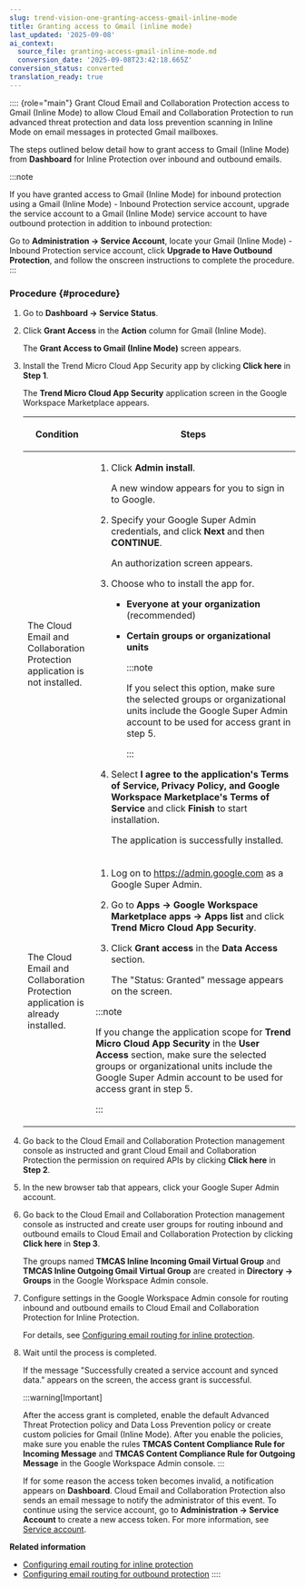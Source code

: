 ```yaml
---
slug: trend-vision-one-granting-access-gmail-inline-mode
title: Granting access to Gmail (inline mode)
last_updated: '2025-09-08'
ai_context:
  source_file: granting-access-gmail-inline-mode.md
  conversion_date: '2025-09-08T23:42:18.665Z'
conversion_status: converted
translation_ready: true
---
```


:::: {role="main"}
Grant Cloud Email and Collaboration Protection access to Gmail (Inline Mode) to allow Cloud Email and Collaboration Protection to run advanced threat protection and data loss prevention scanning in Inline Mode on email messages in protected Gmail mailboxes.

The steps outlined below detail how to grant access to Gmail (Inline Mode) from **Dashboard** for Inline Protection over inbound and outbound emails.

:::note

If you have granted access to Gmail (Inline Mode) for inbound protection using a Gmail (Inline Mode) - Inbound Protection service account, upgrade the service account to a Gmail (Inline Mode) service account to have outbound protection in addition to inbound protection:

Go to **Administration → Service Account**, locate your Gmail (Inline Mode) - Inbound Protection service account, click **Upgrade to Have Outbound Protection**, and follow the onscreen instructions to complete the procedure.
:::

### Procedure {#procedure}

1.  Go to **Dashboard → Service Status**.

2.  Click **Grant Access** in the **Action** column for Gmail (Inline Mode).

    The **Grant Access to Gmail (Inline Mode)** screen appears.

3.  Install the Trend Micro Cloud App Security app by clicking **Click here** in **Step 1**.

    The **Trend Micro Cloud App Security** application screen in the Google Workspace Marketplace appears.

    <table>
    <colgroup>
    <col style="width: 25%" />
    <col style="width: 75%" />
    </colgroup>
    <thead>
    <tr>
    <th><p>Condition</p></th>
    <th><p>Steps</p></th>
    </tr>
    </thead>
    <tbody>
    <tr>
    <td><p>The Cloud Email and Collaboration Protection application is not installed.</p></td>
    <td><ol>
    <li><p>Click <strong>Admin install</strong>.</p>
    <p>A new window appears for you to sign in to Google.</p></li>
    <li><p>Specify your Google Super Admin credentials, and click <strong>Next</strong> and then <strong>CONTINUE</strong>.</p>
    <p>An authorization screen appears.</p></li>
    <li><p>Choose who to install the app for.</p>
    <ul>
    <li><p><strong>Everyone at your organization</strong> (recommended)</p></li>
    <li><p><strong>Certain groups or organizational units</strong></p>
    

    :::note
    
    <p>If you select this option, make sure the selected groups or organizational units include the Google Super Admin account to be used for access grant in step 5.</p>
    

    :::

    </li>
    </ul></li>
    <li><p>Select <strong>I agree to the application's Terms of Service, Privacy Policy, and Google Workspace Marketplace's Terms of Service</strong> and click <strong>Finish</strong> to start installation.</p>
    <p>The application is successfully installed.</p></li>
    </ol></td>
    </tr>
    <tr>
    <td><p>The Cloud Email and Collaboration Protection application is already installed.</p></td>
    <td><ol>
    <li><p>Log on to <a href="https://admin.google.com">https://admin.google.com</a> as a Google Super Admin.</p></li>
    <li><p>Go to <strong>Apps → Google Workspace Marketplace apps → Apps list</strong> and click <strong>Trend Micro Cloud App Security</strong>.</p></li>
    <li><p>Click <strong>Grant access</strong> in the <strong>Data Access</strong> section.</p>
    <p>The "Status: Granted" message appears on the screen.</p></li>
    </ol>
    

    :::note
    
    <p>If you change the application scope for <strong>Trend Micro Cloud App Security</strong> in the <strong>User Access</strong> section, make sure the selected groups or organizational units include the Google Super Admin account to be used for access grant in step 5.</p>
    

    :::

    </td>
    </tr>
    </tbody>
    </table>

4.  Go back to the Cloud Email and Collaboration Protection management console as instructed and grant Cloud Email and Collaboration Protection the permission on required APIs by clicking **Click here** in **Step 2**.

5.  In the new browser tab that appears, click your Google Super Admin account.

6.  Go back to the Cloud Email and Collaboration Protection management console as instructed and create user groups for routing inbound and outbound emails to Cloud Email and Collaboration Protection by clicking **Click here** in **Step 3**.

    The groups named **TMCAS Inline Incoming Gmail Virtual Group** and **TMCAS Inline Outgoing Gmail Virtual Group** are created in **Directory → Groups** in the Google Workspace Admin console.

7.  Configure settings in the Google Workspace Admin console for routing inbound and outbound emails to Cloud Email and Collaboration Protection for Inline Protection.

    For details, see [Configuring email routing for inline protection](email-routing-inline-prot.mdx).

8.  Wait until the process is completed.

    If the message "Successfully created a service account and synced data." appears on the screen, the access grant is successful.

    :::warning[Important]

    After the access grant is completed, enable the default Advanced Threat Protection policy and Data Loss Prevention policy or create custom policies for Gmail (Inline Mode). After you enable the policies, make sure you enable the rules **TMCAS Content Compliance Rule for Incoming Message** and **TMCAS Content Compliance Rule for Outgoing Message** in the Google Workspace Admin console.
    :::

    If for some reason the access token becomes invalid, a notification appears on **Dashboard**. Cloud Email and Collaboration Protection also sends an email message to notify the administrator of this event. To continue using the service account, go to **Administration → Service Account** to create a new access token. For more information, see [Service account](service-account-cloud-apps.mdx).

**Related information**

- [Configuring email routing for inline protection](email-routing-inline-prot.mdx)
- [Configuring email routing for outbound protection](email-routing-outbound.mdx)
::::
